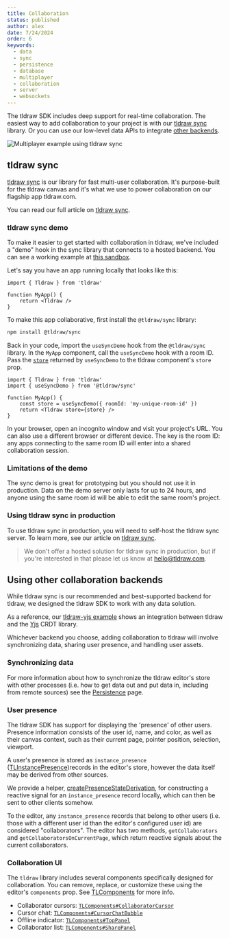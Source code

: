 ```yaml
---
title: Collaboration
status: published
author: alex
date: 7/24/2024
order: 6
keywords:
  - data
  - sync
  - persistence
  - database
  - multiplayer
  - collaboration
  - server
  - websockets
---
```


The tldraw SDK includes deep support for real-time collaboration. The easiest way to add collaboration to your project is with our [tldraw sync](#tldraw-sync) library. Or you can use our low-level data APIs to integrate [other backends](#Using-other-collaboration-backends).

<div className="article__image" style={{ border: 'none' }}>
	<img
		alt="Multiplayer example using tldraw sync"
		src="/images/multiplayer.gif"
		style={{
			// learn this one weird trick for transparent animated gifs. doctors hate her!!!
			mask: 'url(/images/multiplayer_mask.png) luminance center 100% / 100% no-repeat',
			WebkitMask: 'url(/images/multiplayer_mask.png) luminance center 100% / 100% no-repeat',
		}}
	/>
</div>

## tldraw sync

[tldraw sync](/docs/sync) is our library for fast multi-user collaboration. It's purpose-built for the tldraw canvas and it's what we use to power collaboration on our flagship app tldraw.com.

You can read our full article on [tldraw sync](/docs/sync).

### tldraw sync demo

To make it easier to get started with collaboration in tldraw, we've included a "demo" hook in the sync library that connects to a hosted backend. You can see a working example at [this sandbox](https://stackblitz.com/edit/vitejs-vite-ahoswhus?file=src%2FApp.tsx?file=%2Fsrc%2FApp.tsx%3A9%2C50).

Let's say you have an app running locally that looks like this:

```tsx
import { Tldraw } from 'tldraw'

function MyApp() {
	return <Tldraw />
}
```

To make this app collaborative, first install the `@tldraw/sync` library:

```bash
npm install @tldraw/sync
```

Back in your code, import the `useSyncDemo` hook from the `@tldraw/sync` library. In the `MyApp` component, call the `useSyncDemo` hook with a room ID. Pass the [`store`](/docs/persistence#The-store-prop) returned by `useSyncDemo` to the tldraw component's `store` prop.

```tsx
import { Tldraw } from 'tldraw'
import { useSyncDemo } from '@tldraw/sync'

function MyApp() {
	const store = useSyncDemo({ roomId: 'my-unique-room-id' })
	return <Tldraw store={store} />
}
```

In your browser, open an incognito window and visit your project's URL. You can also use a different browser or different device. The key is the room ID: any apps connecting to the same room ID will enter into a shared collaboration session.

### Limitations of the demo

The sync demo is great for prototyping but you should not use it in production. Data on the demo server only lasts for up to 24 hours, and anyone using the same room id will be able to edit the same room's project.

### Using tldraw sync in production

To use tldraw sync in production, you will need to self-host the tldraw sync server. To learn more, see our article on [tldraw sync](/docs/sync).

> We don't offer a hosted solution for tldraw sync in production, but if you're interested in that please let us know at hello@tldraw.com.

## Using other collaboration backends

While tldraw sync is our recommended and best-supported backend for tldraw, we designed the tldraw SDK to work with any data solution.

As a reference, our [tldraw-yjs example](https://github.com/tldraw/tldraw-yjs-example) shows an integration between tldraw and the [Yjs](https://yjs.dev) CRDT library.

Whichever backend you choose, adding collaboration to tldraw will involve synchronizing data, sharing user presence, and handling user assets.

### Synchronizing data

For more information about how to synchronize the tldraw editor's store with other processes (i.e. how to get data out and put data in, including from remote sources) see the [Persistence](/docs/persistence) page.

### User presence

The tldraw SDK has support for displaying the 'presence' of other users. Presence information consists of the user id, name, and color, as well as their canvas context, such as their current page, pointer position, selection, viewport.

A user's presence is stored as `instance_presence` ([TLInstancePresence](?))records in the editor's store, however the data itself may be derived from other sources.

We provide a helper, [createPresenceStateDerivation](?), for constructing a reactive signal for an `instance_presence` record locally, which can then be sent to other clients somehow.

To the editor, any `instance_presence` records that belong to other users (i.e. those with a different user id than the editor's configured user id) are considered "collaborators". The editor has two methods, `getCollaborators` and `getCollaboratorsOnCurrentPage`, which return reactive signals about the current collaborators.

### Collaboration UI

The `tldraw` library includes several components specifically designed for collaboration.
You can remove, replace, or customize these using the editor's `components` prop. See [TLComponents](?) for more info.

- Collaborator cursors: [`TLComponents#CollaboratorCursor`](?)
- Cursor chat: [`TLComponents#CursorChatBubble`](?)
- Offline indicator: [`TLComponents#TopPanel`](?)
- Collaborator list: [`TLComponents#SharePanel`](?)
